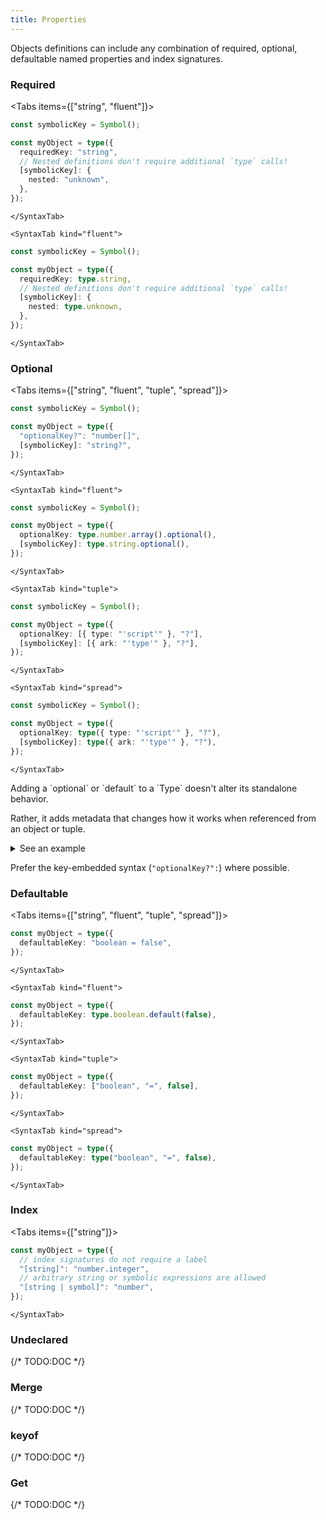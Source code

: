 ```yaml
---
title: Properties
---
```



Objects definitions can include any combination of required, optional, defaultable named properties and index signatures.

### Required

<Tabs items={["string", "fluent"]}>
	<SyntaxTab kind="string">

```ts twoslash
const symbolicKey = Symbol();

const myObject = type({
  requiredKey: "string",
  // Nested definitions don't require additional `type` calls!
  [symbolicKey]: {
    nested: "unknown",
  },
});
```

    </SyntaxTab>

    <SyntaxTab kind="fluent">

```ts twoslash
const symbolicKey = Symbol();

const myObject = type({
  requiredKey: type.string,
  // Nested definitions don't require additional `type` calls!
  [symbolicKey]: {
    nested: type.unknown,
  },
});
```

    </SyntaxTab>

</Tabs>

### Optional

<Tabs items={["string", "fluent", "tuple", "spread"]}>
	<SyntaxTab kind="string">

```ts twoslash
const symbolicKey = Symbol();

const myObject = type({
  "optionalKey?": "number[]",
  [symbolicKey]: "string?",
});
```

    </SyntaxTab>

    <SyntaxTab kind="fluent">

```ts twoslash
const symbolicKey = Symbol();

const myObject = type({
  optionalKey: type.number.array().optional(),
  [symbolicKey]: type.string.optional(),
});
```

    </SyntaxTab>

    <SyntaxTab kind="tuple">

```ts twoslash
const symbolicKey = Symbol();

const myObject = type({
  optionalKey: [{ type: "'script'" }, "?"],
  [symbolicKey]: [{ ark: "'type'" }, "?"],
});
```

    </SyntaxTab>

    <SyntaxTab kind="spread">

```ts twoslash
const symbolicKey = Symbol();

const myObject = type({
  optionalKey: type({ type: "'script'" }, "?"),
  [symbolicKey]: type({ ark: "'type'" }, "?"),
});
```

    </SyntaxTab>

</Tabs>

<Callout type="warn" title="Optional and default only work within objects!">
Adding a `optional` or `default` to a `Type` doesn't alter its standalone behavior.

Rather, it adds metadata that changes how it works when referenced from an object or tuple.

<details>
	<summary>See an example</summary>

```ts twoslash
const optionalString = type.string.optional();

optionalString.allows(undefined); // false

const objectWithOptionalKey = type({
  foo: optionalString,
});

objectWithOptionalKey.allows({}); // true
```

</details>

Prefer the key-embedded syntax (`"optionalKey?":`) where possible.

</Callout>

### Defaultable

<Tabs items={["string", "fluent", "tuple", "spread"]}>
	<SyntaxTab kind="string">

```ts twoslash
const myObject = type({
  defaultableKey: "boolean = false",
});
```

    </SyntaxTab>

    <SyntaxTab kind="fluent">

```ts twoslash
const myObject = type({
  defaultableKey: type.boolean.default(false),
});
```

    </SyntaxTab>

    <SyntaxTab kind="tuple">

```ts twoslash
const myObject = type({
  defaultableKey: ["boolean", "=", false],
});
```

    </SyntaxTab>

    <SyntaxTab kind="spread">

```ts twoslash
const myObject = type({
  defaultableKey: type("boolean", "=", false),
});
```

    </SyntaxTab>

</Tabs>

### Index

<Tabs items={["string"]}>
	<SyntaxTab kind="string">

```ts twoslash
const myObject = type({
  // index signatures do not require a label
  "[string]": "number.integer",
  // arbitrary string or symbolic expressions are allowed
  "[string | symbol]": "number",
});
```

    </SyntaxTab>

</Tabs>

### Undeclared

{/* TODO:DOC */}

### Merge

{/* TODO:DOC */}

### keyof

{/* TODO:DOC */}

### Get

{/* TODO:DOC */}
